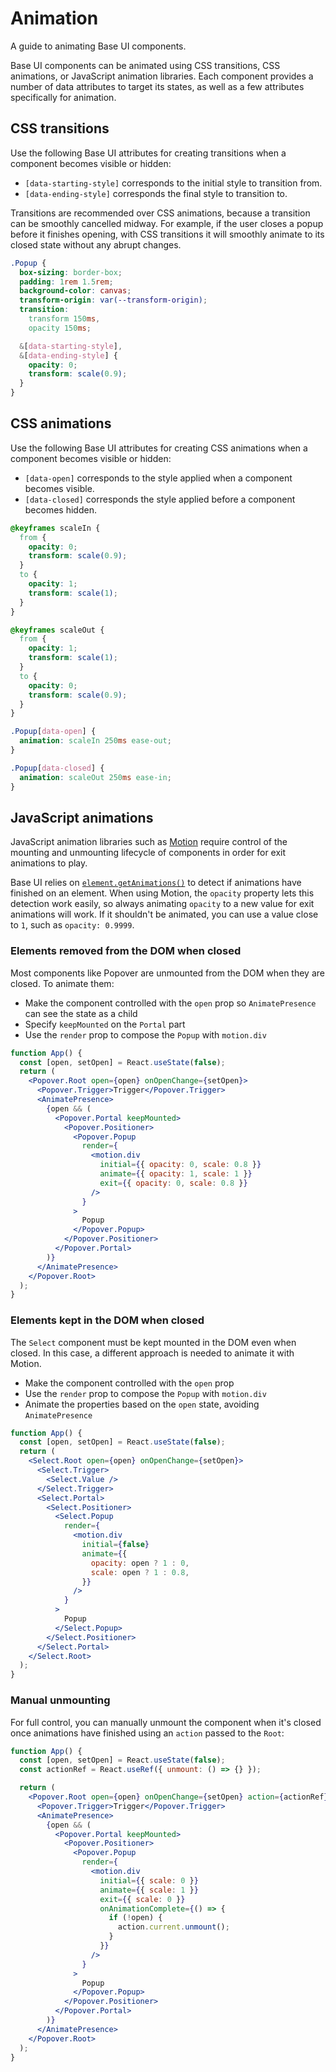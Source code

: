 # Animation

<Subtitle>A guide to animating Base UI components.</Subtitle>
<Meta name="description" content="A guide to animating Base UI components." />

Base UI components can be animated using CSS transitions, CSS animations, or JavaScript animation libraries. Each component provides a number of data attributes to target its states, as well as a few attributes specifically for animation.

## CSS transitions

Use the following Base UI attributes for creating transitions when a component becomes visible or hidden:

- `[data-starting-style]` corresponds to the initial style to transition from.
- `[data-ending-style]` corresponds the final style to transition to.

Transitions are recommended over CSS animations, because a transition can be smoothly cancelled midway.
For example, if the user closes a popup before it finishes opening, with CSS transitions it will smoothly animate to its closed state without any abrupt changes.

```css title="popover.css"
.Popup {
  box-sizing: border-box;
  padding: 1rem 1.5rem;
  background-color: canvas;
  transform-origin: var(--transform-origin);
  transition:
    transform 150ms,
    opacity 150ms;

  &[data-starting-style],
  &[data-ending-style] {
    opacity: 0;
    transform: scale(0.9);
  }
}
```

## CSS animations

Use the following Base UI attributes for creating CSS animations when a component becomes visible or hidden:

- `[data-open]` corresponds to the style applied when a component becomes visible.
- `[data-closed]` corresponds the style applied before a component becomes hidden.

```css title="popover.css"
@keyframes scaleIn {
  from {
    opacity: 0;
    transform: scale(0.9);
  }
  to {
    opacity: 1;
    transform: scale(1);
  }
}

@keyframes scaleOut {
  from {
    opacity: 1;
    transform: scale(1);
  }
  to {
    opacity: 0;
    transform: scale(0.9);
  }
}

.Popup[data-open] {
  animation: scaleIn 250ms ease-out;
}

.Popup[data-closed] {
  animation: scaleOut 250ms ease-in;
}
```

## JavaScript animations

JavaScript animation libraries such as [Motion](https://motion.dev) require control of the mounting and unmounting lifecycle of components in order for exit animations to play.

Base UI relies on [`element.getAnimations()`](https://developer.mozilla.org/en-US/docs/Web/API/Element/getAnimations) to detect if animations have finished on an element.
When using Motion, the `opacity` property lets this detection work easily, so always animating `opacity` to a new value for exit animations will work.
If it shouldn't be animated, you can use a value close to `1`, such as `opacity: 0.9999`.

### Elements removed from the DOM when closed

Most components like Popover are unmounted from the DOM when they are closed. To animate them:

- Make the component controlled with the `open` prop so `AnimatePresence` can see the state as a child
- Specify `keepMounted` on the `Portal` part
- Use the `render` prop to compose the `Popup` with `motion.div`

```jsx title="animated-popover.tsx" {11-17} "keepMounted"
function App() {
  const [open, setOpen] = React.useState(false);
  return (
    <Popover.Root open={open} onOpenChange={setOpen}>
      <Popover.Trigger>Trigger</Popover.Trigger>
      <AnimatePresence>
        {open && (
          <Popover.Portal keepMounted>
            <Popover.Positioner>
              <Popover.Popup
                render={
                  <motion.div
                    initial={{ opacity: 0, scale: 0.8 }}
                    animate={{ opacity: 1, scale: 1 }}
                    exit={{ opacity: 0, scale: 0.8 }}
                  />
                }
              >
                Popup
              </Popover.Popup>
            </Popover.Positioner>
          </Popover.Portal>
        )}
      </AnimatePresence>
    </Popover.Root>
  );
}
```

### Elements kept in the DOM when closed

The `Select` component must be kept mounted in the DOM even when closed. In this case, a
different approach is needed to animate it with Motion.

- Make the component controlled with the `open` prop
- Use the `render` prop to compose the `Popup` with `motion.div`
- Animate the properties based on the `open` state, avoiding `AnimatePresence`

```jsx title="animated-select.tsx" {11-19}
function App() {
  const [open, setOpen] = React.useState(false);
  return (
    <Select.Root open={open} onOpenChange={setOpen}>
      <Select.Trigger>
        <Select.Value />
      </Select.Trigger>
      <Select.Portal>
        <Select.Positioner>
          <Select.Popup
            render={
              <motion.div
                initial={false}
                animate={{
                  opacity: open ? 1 : 0,
                  scale: open ? 1 : 0.8,
                }}
              />
            }
          >
            Popup
          </Select.Popup>
        </Select.Positioner>
      </Select.Portal>
    </Select.Root>
  );
}
```

### Manual unmounting

For full control, you can manually unmount the component when it's closed once animations have finished using an `action` passed to the `Root`:

```jsx title="manual-unmount.tsx" "action"
function App() {
  const [open, setOpen] = React.useState(false);
  const actionRef = React.useRef({ unmount: () => {} });

  return (
    <Popover.Root open={open} onOpenChange={setOpen} action={actionRef}>
      <Popover.Trigger>Trigger</Popover.Trigger>
      <AnimatePresence>
        {open && (
          <Popover.Portal keepMounted>
            <Popover.Positioner>
              <Popover.Popup
                render={
                  <motion.div
                    initial={{ scale: 0 }}
                    animate={{ scale: 1 }}
                    exit={{ scale: 0 }}
                    onAnimationComplete={() => {
                      if (!open) {
                        action.current.unmount();
                      }
                    }}
                  />
                }
              >
                Popup
              </Popover.Popup>
            </Popover.Positioner>
          </Popover.Portal>
        )}
      </AnimatePresence>
    </Popover.Root>
  );
}
```
